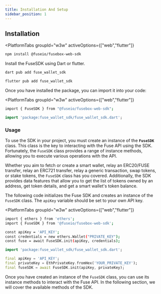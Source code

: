 ```yaml
---
title: Installation And Setup
sidebar_position: 1
---
```



## Installation

<PlatformTabs
	groupId="w3w"
	activeOptions={["web","flutter"]}
>
<PlatformTabItem value="web">

```bash npm2yarn
npm install @fuseio/fusebox-web-sdk
```

</PlatformTabItem>

<PlatformTabItem value="flutter">

Install the FuseSDK using Dart or flutter.

```dart
dart pub add fuse_wallet_sdk
```

```dart
flutter pub add fuse_wallet_sdk
```

</PlatformTabItem>
</PlatformTabs>

Once you have installed the package, you can import it into your code:

<PlatformTabs
	groupId="w3w"
	activeOptions={["web","flutter"]}
>
<PlatformTabItem value="web">

```bash npm2yarn
import { FuseSDK } from "@fuseio/fusebox-web-sdk";
```

</PlatformTabItem>

<PlatformTabItem value="flutter">

```dart
import 'package:fuse_wallet_sdk/fuse_wallet_sdk.dart';
```

</PlatformTabItem>
</PlatformTabs>

### Usage

To use the SDK in your project, you must create an instance of the **`FuseSDK`** class. This class is the key to interacting with the Fuse API using the SDK. Fortunately, the `FuseSDK` class provides a range of instance methods, allowing you to execute various operations with the API.

Whether you aim to fetch or create a smart wallet, relay an ERC20/FUSE transfer, relay an ERC721 transfer, relay a generic transaction, swap tokens, or stake tokens, the `FuseSDK` class has you covered. Additionally, the SDK provides data features that allow you to get the list of tokens owned by an address, get token details, and get a smart wallet's token balance.

The following code initializes the Fuse SDK and creates an instance of the `FuseSDK` class. The `apiKey` variable should be set to your own API key.

<PlatformTabs
	groupId="w3w"
	activeOptions={["web","flutter"]}
>
<PlatformTabItem value="web">

```bash npm2yarn
import { ethers } from 'ethers';
import { FuseSDK } from '@fuseio/fusebox-web-sdk';

const apiKey = 'API_KEY';
const credentials = new ethers.Wallet("PRIVATE_KEY");
const fuse = await FuseSDK.init(apiKey, credentials);
```

</PlatformTabItem>

<PlatformTabItem value="flutter">

```dart
import 'package:fuse_wallet_sdk/fuse_wallet_sdk.dart';

final apiKey = 'API_KEY';
final privateKey = EthPrivateKey.fromHex('YOUR_PRIVATE_KEY');
final fuseSDK = await FuseSDK.init(apiKey, privateKey);
```

</PlatformTabItem>
</PlatformTabs>

Once you have created an instance of the `FuseSDK` class, you can use its instance methods to interact with the Fuse API. In the following section, we will cover the available methods of the SDK.
